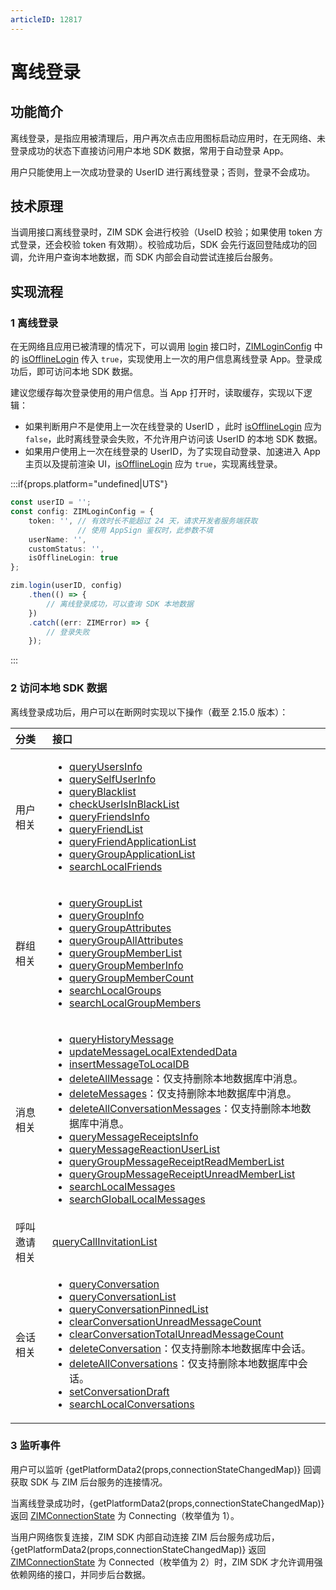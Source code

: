 ```yaml
---
articleID: 12817
---
```



# 离线登录

## 功能简介

离线登录，是指应用被清理后，用户再次点击应用图标启动应用时，在无网络、未登录成功的状态下直接访问用户本地 SDK 数据，常用于自动登录 App。

<Note title="说明">

用户只能使用上一次成功登录的 UserID 进行离线登录；否则，登录不会成功。
</Note>

## 技术原理

当调用接口离线登录时，ZIM SDK 会进行校验（UseID 校验；如果使用 token 方式登录，还会校验 token 有效期）。校验成功后，SDK 会先行返回登陆成功的回调，允许用户查询本地数据，而 SDK 内部会自动尝试连接后台服务。

## 实现流程

### 1 离线登录

在无网络且应用已被清理的情况下，可以调用 [login](@login__2) 接口时，[ZIMLoginConfig](@-ZIMLoginConfig) 中的 [isOfflineLogin](@isOfflineLogin) 传入 `true`，实现使用上一次的用户信息离线登录 App。登录成功后，即可访问本地 SDK 数据。 

<Note title="说明">

建议您缓存每次登录使用的用户信息。当 App 打开时，读取缓存，实现以下逻辑：
- 如果判断用户不是使用上一次在线登录的 UserID ，此时 [isOfflineLogin](@isOfflineLogin) 应为 `false`，此时离线登录会失败，不允许用户访问该 UserID 的本地 SDK 数据。
- 如果用户使用上一次在线登录的 UserID，为了实现自动登录、加速进入 App 主页以及提前渲染 UI，[isOfflineLogin](@isOfflineLogin) 应为 `true`，实现离线登录。
</Note>



:::if{props.platform="undefined|UTS"}
<CodeGroup>
```typescript title="示例代码"
const userID = '';
const config: ZIMLoginConfig = {
    token: '', // 有效时长不能超过 24 天，请求开发者服务端获取
               // 使用 AppSign 鉴权时，此参数不填
    userName: '',
    customStatus: '',
    isOfflineLogin: true
};

zim.login(userID, config)
    .then(() => {
        // 离线登录成功，可以查询 SDK 本地数据
    })
    .catch((err: ZIMError) => {
        // 登录失败
    });
```
</CodeGroup>
:::

### 2 访问本地 SDK 数据

离线登录成功后，用户可以在断网时实现以下操作（截至 2.15.0 版本）：

| 分类 | 接口 |
| :-- | :-- |
| 用户相关 | <ul><li>[queryUsersInfo](@queryUsersInfo)</li><li>[querySelfUserInfo](@querySelfUserInfo)</li><li>[queryBlacklist](@queryBlacklist)</li><li>[checkUserIsInBlackList](@checkUserIsInBlackList)</li><li>[queryFriendsInfo](@queryFriendsInfo)</li><li>[queryFriendList](@queryFriendList)</li><li>[queryFriendApplicationList](@queryFriendApplicationList)</li><li>[queryGroupApplicationList](@queryGroupApplicationList)</li><li>[searchLocalFriends](@searchLocalFriends)</li></ul> |
| 群组相关 | <ul><li>[queryGroupList](@queryGroupList)</li><li>[queryGroupInfo](@queryGroupInfo)</li><li>[queryGroupAttributes](@queryGroupAttributes)</li><li>[queryGroupAllAttributes](@queryGroupAllAttributes)</li><li>[queryGroupMemberList](@queryGroupMemberList)</li><li>[queryGroupMemberInfo](@queryGroupMemberInfo)</li><li>[queryGroupMemberCount](@queryGroupMemberCount)</li><li>[searchLocalGroups](@searchLocalGroups)</li><li>[searchLocalGroupMembers](@searchLocalGroupMembers)</li></ul> |
| 消息相关 | <ul><li>[queryHistoryMessage](@queryHistoryMessage)</li><li>[updateMessageLocalExtendedData](@updateMessageLocalExtendedData)</li><li>[insertMessageToLocalDB](@insertMessageToLocalDB)</li><li>[deleteAllMessage](@deleteAllMessage)：仅支持删除本地数据库中消息。</li><li>[deleteMessages](@deleteMessages)：仅支持删除本地数据库中消息。</li><li>[deleteAllConversationMessages](@deleteAllConversationMessages)：仅支持删除本地数据库中消息。</li><li>[queryMessageReceiptsInfo](@queryMessageReceiptsInfo)</li><li>[queryMessageReactionUserList](@queryMessageReactionUserList)</li><li>[queryGroupMessageReceiptReadMemberList](@queryGroupMessageReceiptReadMemberList)</li><li>[queryGroupMessageReceiptUnreadMemberList](@queryGroupMessageReceiptUnreadMemberList)</li><li>[searchLocalMessages](@searchLocalMessages)</li><li>[searchGlobalLocalMessages](@searchGlobalLocalMessages)</li></ul> |
| 呼叫邀请相关 | [queryCallInvitationList](@queryCallInvitationList) |
| 会话相关 | <ul><li>[queryConversation](@queryConversation)</li><li>[queryConversationList](@queryConversationList)</li><li>[queryConversationPinnedList](@queryConversationPinnedList)</li><li>[clearConversationUnreadMessageCount](@clearConversationUnreadMessageCount)</li><li>[clearConversationTotalUnreadMessageCount](@clearConversationTotalUnreadMessageCount)</li><li>[deleteConversation](@deleteConversation)：仅支持删除本地数据库中会话。</li><li>[deleteAllConversations](@deleteAllConversations)：仅支持删除本地数据库中会话。</li><li>[setConversationDraft](@setConversationDraft)</li><li>[searchLocalConversations](@searchLocalConversations)</li></ul> |

### 3 监听事件

用户可以监听 {getPlatformData2(props,connectionStateChangedMap)} 回调获取 SDK 与 ZIM 后台服务的连接情况。

当离线登录成功时，{getPlatformData2(props,connectionStateChangedMap)} 返回 [ZIMConnectionState](@-ZIMConnectionState) 为 Connecting（枚举值为 1）。

当用户网络恢复连接，ZIM SDK 内部自动连接 ZIM 后台服务成功后，{getPlatformData2(props,connectionStateChangedMap)} 返回 [ZIMConnectionState](@-ZIMConnectionState) 为 Connected（枚举值为 2）时，ZIM SDK 才允许调用强依赖网络的接口，并同步后台数据。
